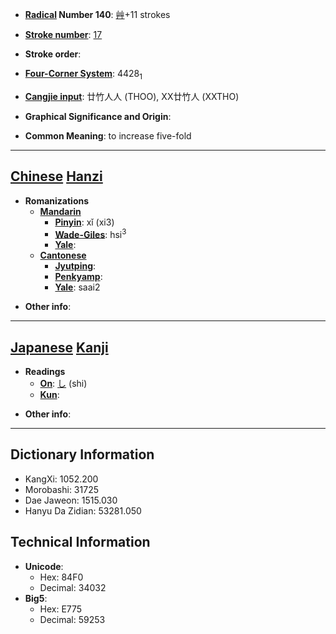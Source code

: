 * '''[[Wiktionary:Chinese radical index| Radical]] Number 140''': [[Wiktionary:Chinese radical index 艸|艸]]+11 strokes

* '''[[Wiktionary:Chinese total strokes index|Stroke number]]''': [[Wiktionary:Chinese total strokes index 17|17]]

* '''Stroke order''': 

* '''[[Wiktionary:Chinese four corner index|Four-Corner System]]''': 4428<sub>1</sub>

* '''[[Wiktionary:Chinese Cangjie index|Cangjie input]]''': 廿竹人人 (THOO), XX廿竹人 (XXTHO)

* '''Graphical Significance and Origin''': 

* '''Common Meaning''': to increase five-fold

----

== [[Chinese]] [[Hanzi]] ==

* '''Romanizations'''
** '''[[Mandarin]]'''
*** '''[[Pinyin]]''': xǐ (xi3)
*** '''[[Wade-Giles]]''': hsi<sup>3</sup>
*** '''[[Yale]]''': 
** '''[[Cantonese]]'''
*** '''[[Jyutping]]''':
*** '''[[Penkyamp]]''': 
*** '''[[Yale]]''': saai2

* '''Other info''': 

----

== [[Japanese]] [[Kanji]] ==

* '''Readings'''
** '''[[On]]''': [[し]] (shi)
** '''[[Kun]]''': 

* '''Other info''':  

----

== Dictionary Information ==

* KangXi: 1052.200
* Morobashi: 31725
* Dae Jaweon: 1515.030
* Hanyu Da Zidian: 53281.050

== Technical Information ==

* '''Unicode''':
** Hex: 84F0
** Decimal: 34032
* '''Big5''':
** Hex: E775
** Decimal: 59253